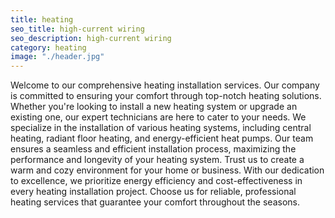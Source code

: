 ```yaml
---
title: heating
seo_title: high-current wiring
seo_description: high-current wiring
category: heating
image: "./header.jpg"
---
```

<p>
Welcome to our comprehensive heating installation services. Our company is committed to ensuring your comfort through top-notch heating solutions. Whether you're looking to install a new heating system or upgrade an existing one, our expert technicians are here to cater to your needs. We specialize in the installation of various heating systems, including central heating, radiant floor heating, and energy-efficient heat pumps. Our team ensures a seamless and efficient installation process, maximizing the performance and longevity of your heating system. Trust us to create a warm and cozy environment for your home or business. With our dedication to excellence, we prioritize energy efficiency and cost-effectiveness in every heating installation project. Choose us for reliable, professional heating services that guarantee your comfort throughout the seasons.
</p>